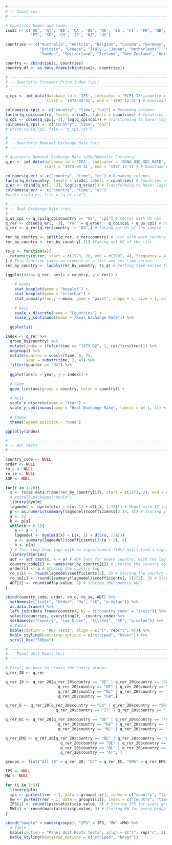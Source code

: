 ```r
# ------------------------------------------------------------------------------------------
# -- Countries
# ------------------------------------------------------------------------------------------  

# Countries Names and Codes
iso2c <- c('AU', 'AT', 'BE', 'CA', 'DE', 'DK', 'ES', 'FI', 'FR', 'GB', 'GR', 'IT', 'JP', 'NL', 'NO', 
           'PT', 'SE', 'CH', 'IE', 'NZ', 'US')

countries <- c("Australia", "Austria", "Belgium", "Canada", "Germany", "Denmark", "Spain", "Finland", "France", 
               "Britain", "Greece", "Italy", "Japan", "Netherlands", "Norway", "Portugal", 
               "Sweden", "Switzerland", "Ireland", "New Zealand", "United States")

country <- cbind(iso2c, countries)
country_df <- as.data.frame(cbind(iso2c, countries)) 

# ------------------------------------------------------------------------------------------
# -- Quarterly Consumer Price Index (cpi)
# ------------------------------------------------------------------------------------------  

q_cpi <- imf_data(database_id = 'IFS', indicator = 'PCPI_IX',country = iso2c, freq = 'Q',
                  start = '1973-03-31', end = '1997-12-31') # Download data from IMF - IFS

colnames(q_cpi) <- c("country", "time", "cpi") # Renaming columns
factor(q_cpi$country, levels = iso2c, labels = countries) # Countries as factors
q_cpi <- cbind(q_cpi[,-3], log(q_cpi$cpi)) # Transforming to have: log(CPI)
colnames(q_cpi) <- c("country", "time", "cpi")
# write.csv(q_cpi, file = "q_cpi.csv")

# ------------------------------------------------------------------------------------------
# -- Quarterly Nominal Exchange Rate (er)
# ------------------------------------------------------------------------------------------  

# Quarterly Nominal Exchange Rate (USD/Domestic Currency)
q_er <- imf_data(database_id = 'IFS', indicator = 'EDNA_USD_XDC_RATE', country = iso2c, freq = 'Q',
                 start = '1973-03-31', end = '1997-12-31') # Download data from IMF-IFS

colnames(q_er) <- c("country", "time", "er") # Renaming columns
factor(q_er$country, levels = iso2c, labels = countries) # Countries as factors
q_er <- cbind(q_er[, -3], log(1/q_er$er)) # Transforming to have: log(Domestic Currency / US Dollar)
colnames(q_er) <- c("country", "time", "er")
#write.csv(q_er, file = "q_er.csv")

# ------------------------------------------------------------------------------------------
# -- Real Exchange Rate (rer)
# ------------------------------------------------------------------------------------------  
q_us_cpi <- q_cpi[q_cpi$country == "US", "cpi"] # Vector with US cpi
q_rer <- cbind(q_er[, -3], "rer" = q_er$er - q_cpi$cpi + q_us_cpi) # Real Exchange rate in logs: q = e + us_cpi - local_cpi 
q_rer <- q_rer[q_rer$country != "US",] # Taking out US of the sample

rer_by_country <- split(q_rer, q_rer$country) # List with each country time serie as an element
rer_by_country <- rer_by_country[-21] #Taking out US of the list

ts_q <- function(x){
  return(ts(x$rer, start = c(1973, 2), end = c(1997, 4), frequency = 4))
} # This function takes an element of a list and set time series
rer_by_country <- lapply(rer_by_country, ts_q) # Setting time series for every country

```

```r

(ggplot(data= q_rer, aes(x = country, y = rer)) +
    
    # Geoms
    stat_boxplot(geom = "boxplot") +
    stat_boxplot(geom = "errorbar") +
    stat_summary(fun.y = mean, geom = "point", shape = 4, size = 1, color = "red")+
    
    # Axis
    scale_x_discrete(name = "Countries") +
    scale_y_continuous(name = "Real Exchange Rate")) %>% 
  
  ggplotly()

```

```r

index <- q_rer %>%
  group_by(country) %>%
  mutate(index = ifelse(time == "1973-Q2", 1, rer/first(rer))) %>%
  ungroup() %>%
  mutate(quarter = substr(time, 6, 7),
         year = substr(time, 3, 4)) %>%
  filter(quarter == "Q4") %>%
  
  ggplot(aes(x = year, y = index)) +
  
  # Geom
  geom_line(aes(group = country, color = country)) +
  
  # Axis
  scale_x_discrete(name = "Year") +
  scale_y_continuous(name = "Real Exchange Rate", limits = c(-1, 4)) +
  
  # Theme
  theme(legend.position = "none") 

ggplotly(index)

```

```r

# ------------------------------------------------------------------------------------------
# -- ADF Tests
# ------------------------------------------------------------------------------------------  

country_code <- NULL
order <- NULL
ro_c <- NULL
ro_se <- NULL
ADF <- NULL

for(i in 1:20){
  x <- ts(as.data.frame(rer_by_country[i]), start = c(1973, 2), end = c(1997, 4), frequency = 4) # Take every country serie
  # install.packages("dynlm")
  library(dynlm)
  lagmodel <- dynlm(d(x) ~ L(x, 1) + d(L(x, 1:12))) # Model with 12 lags
  p <- as.numeric(summary(lagmodel)$coefficients[3:14, 4]) # Storing p-values to view significance 
  a <- 12
  b <- p[a]
  while(b > 0.1){
    a <- a - 1 
    lagmodel <- dynlm(d(x) ~ L(x, 1) + d(L(x, 1:a)))
    p <- summary(lagmodel)$coefficients[3:(a + 2), 4]
    b <- p[a]
  } # This loop drop lags with no significance (10%) until find a significant lag
  library(tseries)
  adf <- adf.test(x, k = a) # ADF Test for every country, with the lag specified by the loop
  country_code[i] <- names(rer_by_country[i]) # Storing the country code
  order[i] <- a # Storing the country lag
  ro_c[i] <- round(lagmodel$coefficients[2], 3) # Storing the country coefficient
  ro_se[i] <- round((summary(lagmodel)$coefficients[, 2])[2], 3) # Storing the country standar deviation
  ADF[i] <- round(adf$p.value, 3) # Storing the country ADF 
}

cbind(country_code, order, ro_c, ro_se, ADF) %>%
  setNames(c("iso2c", "Order", "Ro", "SE", "p-Value")) %>%
  as.data.frame() %>%
  left_join(data.frame(country), by = c("country_code" = "iso2c")) %>%
  select(countries, everything(), -country_code) %>%
  setNames(c("Country", "Lag Order", "$\\rho$", "SE", "p-value")) %>%
  # Table
  kable(caption = "ADF Tests", align = c("l", rep("c", 4))) %>%
  kable_styling(bootstrap_options = c("striped", "hover")) %>%
  scroll_box("500px")
```

```r

# ------------------------------------------------------------------------------------------
# -- Panel Unit Roots Test 
# ------------------------------------------------------------------------------------------  

# First, we have to create the contry groups:
q_rer_20 <- q_rer

q_rer_10 <- q_rer_20[q_rer_20$country == "BE" | q_rer_20$country == "CA" | q_rer_20$country == "FR" | 
                       q_rer_20$country == "DE" | q_rer_20$country == "IT" | q_rer_20$country == "JP" | 
                       q_rer_20$country == "NL" | q_rer_20$country == "SW" | q_rer_20$country == "ST" | 
                       q_rer_20$country == "GB",]

q_rer_6 <- q_rer_20[q_rer_20$country == "CA" | q_rer_20$country == "FR" | q_rer_20$country == "DE" |
                      q_rer_20$country == "IT" | q_rer_20$country == "JP" | q_rer_20$country == "GB",]

q_rer_EC <- q_rer_20[q_rer_20$country == "BE" | q_rer_20$country == "FR" | q_rer_20$country == "GB" |
                       q_rer_20$country == "DE" | q_rer_20$country == "IT" | q_rer_20$country == "IE" | 
                       q_rer_20$country == "NL" | q_rer_20$country == "PT" | q_rer_20$country == "ES",]

q_rer_EMS <- q_rer_20[q_rer_20$country == "BE" | q_rer_20$country == "FR" | q_rer_20$country == "FI" |
                        q_rer_20$country == "DE" | q_rer_20$country == "IT" | q_rer_20$country == "IE" | 
                        q_rer_20$country == "NL" | q_rer_20$country == "PT" | q_rer_20$country == "ES" |
                        q_rer_20$country == "AT", ]  

groups <- list("All 20" = q_rer_20, "EC" = q_rer_EC, "EMS" = q_rer_EMS, "G6" = q_rer_6, "G10" = q_rer_10) # Store all groups in a list

IPS <- NULL
MW <- NULL

for (i in 1:5){
  library(plm)
  ips <- purtest(rer ~ 1, data = groups[[i]], index = c("country", "time"), pmax = 12, exo = "intercept", test = "ips", lags = "AIC") #Pesaran Shin Test
  mw <- purtest(rer ~ 1, data = groups[[i]], index = c("country", "time"), pmax = 12, exo = "intercept", test = "madwu", lags = "AIC") # Maddala Wu Test
  IPS[i] <- round(ips$statistic$p.value, 3) # Storing IPS for every group
  MW[i] <- round(mw$statistic$p.value, 3) # Storing MW for every group
}

cbind("Sample" = names(groups), "IPS" = IPS, "MW" =MW) %>%
  # Table
  kable(caption = "Panel Unit Roots Tests", align = c("l", rep("c", 2))) %>%
  kable_styling(bootstrap_options = c("striped", "hover"))

```
